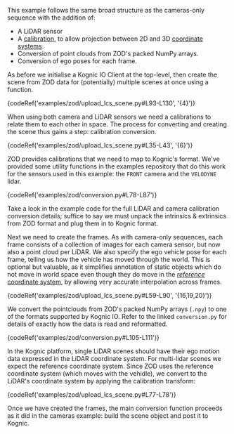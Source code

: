 
This example follows the same broad structure as the cameras-only sequence with the addition of:

- A LiDAR sensor
- A [calibration](/docs/kognic-io/calibrations/overview), to allow projection between 2D and 3D [coordinate systems](/docs/kognic-io/coordinate_systems#single-lidar-case).
- Conversion of point clouds from ZOD's packed NumPy arrays.
- Conversion of ego poses for each frame.

As before we initialise a Kognic IO Client at the top-level, then create the scene from ZOD data for (potentially)
multiple scenes at once using a function.

{codeRef('examples/zod/upload_lcs_scene.py#L93-L130', '{4}')}

When using both camera and LiDAR sensors we need a calibrations to relate them to each other in space.
The process for converting and creating the scene thus gains a step: calibration conversion.

{codeRef('examples/zod/upload_lcs_scene.py#L35-L43', '{6}')}

ZOD provides calibrations that we need to map to Kognic's format. We've provided some utility functions in the examples
repository that do this work for the sensors used in this example: the `FRONT` camera and the `VELODYNE` lidar.

{codeRef('examples/zod/conversion.py#L78-L87')}

Take a look in the example code for the full LiDAR and camera calibration conversion details; suffice to say we must
unpack the intrinsics & extrinsics from ZOD format and plug them in to Kognic format.

Next we need to create the frames. As with camera-only sequences, each frame consists of a collection of images for each
camera sensor, but now also a point cloud per LiDAR. We also specify the ego vehicle pose for each frame, telling us how
the vehicle has moved through the world. This is optional but valuable, as it simplifies annotation of static objects
which do not move in world space even though they do move in the [*reference* coordinate system](/docs/kognic-io/coordinate_systems#the-reference-coordinate-system-and-calibrations),
by allowing very accurate interpolation across frames.

{codeRef('examples/zod/upload_lcs_scene.py#L59-L90', '{16,19,20}')}

We convert the pointclouds from ZOD's packed NumPy arrays (`.npy`) to one of the formats supported by Kognic IO.
Refer to the linked `conversion.py` for details of exactly how the data is read and reformatted.

{codeRef('examples/zod/conversion.py#L105-L111')}

In the Kognic platform, single LiDAR scenes should have their ego motion data expressed in the LiDAR coordinate system.
For multi-lidar scenes we expect the reference coordinate system. Since ZOD uses the reference coordinate system (which
moves with the vehidle), we convert to the LiDAR's coordinate system by applying the calibration transform:

{codeRef('examples/zod/upload_lcs_scene.py#L77-L78')}

Once we have created the frames, the main conversion function proceeds as it did in the cameras example: build the scene
object and post it to Kognic.
